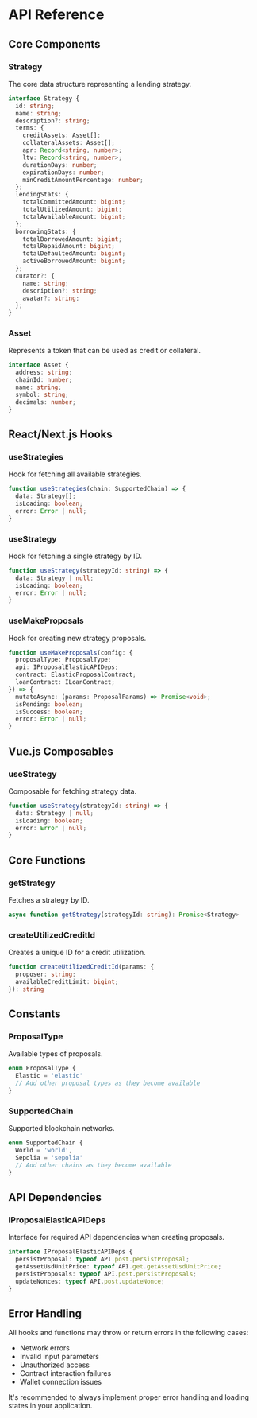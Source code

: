 # API Reference

## Core Components

### Strategy

The core data structure representing a lending strategy.

```typescript
interface Strategy {
  id: string;
  name: string;
  description?: string;
  terms: {
    creditAssets: Asset[];
    collateralAssets: Asset[];
    apr: Record<string, number>;
    ltv: Record<string, number>;
    durationDays: number;
    expirationDays: number;
    minCreditAmountPercentage: number;
  };
  lendingStats: {
    totalCommittedAmount: bigint;
    totalUtilizedAmount: bigint;
    totalAvailableAmount: bigint;
  };
  borrowingStats: {
    totalBorrowedAmount: bigint;
    totalRepaidAmount: bigint;
    totalDefaultedAmount: bigint;
    activeBorrowedAmount: bigint;
  };
  curator?: {
    name: string;
    description?: string;
    avatar?: string;
  };
}
```

### Asset

Represents a token that can be used as credit or collateral.

```typescript
interface Asset {
  address: string;
  chainId: number;
  name: string;
  symbol: string;
  decimals: number;
}
```

## React/Next.js Hooks

### useStrategies

Hook for fetching all available strategies.

```typescript
function useStrategies(chain: SupportedChain) => {
  data: Strategy[];
  isLoading: boolean;
  error: Error | null;
}
```

### useStrategy

Hook for fetching a single strategy by ID.

```typescript
function useStrategy(strategyId: string) => {
  data: Strategy | null;
  isLoading: boolean;
  error: Error | null;
}
```

### useMakeProposals

Hook for creating new strategy proposals.

```typescript
function useMakeProposals(config: {
  proposalType: ProposalType;
  api: IProposalElasticAPIDeps;
  contract: ElasticProposalContract;
  loanContract: ILoanContract;
}) => {
  mutateAsync: (params: ProposalParams) => Promise<void>;
  isPending: boolean;
  isSuccess: boolean;
  error: Error | null;
}
```

## Vue.js Composables

### useStrategy

Composable for fetching strategy data.

```typescript
function useStrategy(strategyId: string) => {
  data: Strategy | null;
  isLoading: boolean;
  error: Error | null;
}
```

## Core Functions

### getStrategy

Fetches a strategy by ID.

```typescript
async function getStrategy(strategyId: string): Promise<Strategy>
```

### createUtilizedCreditId

Creates a unique ID for a credit utilization.

```typescript
function createUtilizedCreditId(params: {
  proposer: string;
  availableCreditLimit: bigint;
}): string
```

## Constants

### ProposalType

Available types of proposals.

```typescript
enum ProposalType {
  Elastic = 'elastic'
  // Add other proposal types as they become available
}
```

### SupportedChain

Supported blockchain networks.

```typescript
enum SupportedChain {
  World = 'world',
  Sepolia = 'sepolia'
  // Add other chains as they become available
}
```

## API Dependencies

### IProposalElasticAPIDeps

Interface for required API dependencies when creating proposals.

```typescript
interface IProposalElasticAPIDeps {
  persistProposal: typeof API.post.persistProposal;
  getAssetUsdUnitPrice: typeof API.get.getAssetUsdUnitPrice;
  persistProposals: typeof API.post.persistProposals;
  updateNonces: typeof API.post.updateNonce;
}
```

## Error Handling

All hooks and functions may throw or return errors in the following cases:
- Network errors
- Invalid input parameters
- Unauthorized access
- Contract interaction failures
- Wallet connection issues

It's recommended to always implement proper error handling and loading states in your application.

